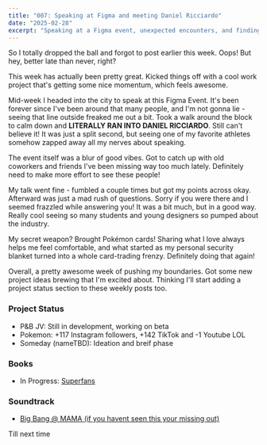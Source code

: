 ```yaml
---
title: "007: Speaking at Figma and meeting Daniel Ricciardo"
date: "2025-02-28"
excerpt: "Speaking at a Figma event, unexpected encounters, and finding comfort in Pokémon cards"
---
```


So I totally dropped the ball and forgot to post earlier this week. Oops! But hey, better late than never, right?

This week has actually been pretty great. Kicked things off with a cool work project that's getting some nice momentum, which feels awesome.

Mid-week I headed into the city to speak at this Figma Event. It's been forever since I've been around that many people, and I'm not gonna lie - seeing that line outside freaked me out a bit. Took a walk around the block to calm down and **LITERALLY RAN INTO DANIEL RICCIARDO**. Still can't believe it! It was just a split second, but seeing one of my favorite athletes somehow zapped away all my nerves about speaking.

The event itself was a blur of good vibes. Got to catch up with old coworkers and friends I've been missing way too much lately. Definitely need to make more effort to see these people!

My talk went fine - fumbled a couple times but got my points across okay. Afterward was just a mad rush of questions. Sorry if you were there and I seemed frazzled while answering you! It was a bit much, but in a good way. Really cool seeing so many students and young designers so pumped about the industry.

My secret weapon? Brought Pokémon cards! Sharing what I love always helps me feel comfortable, and what started as my personal security blanket turned into a whole card-trading frenzy. Definitely doing that again!

Overall, a pretty awesome week of pushing my boundaries. Got some new project ideas brewing that I'm excited about. Thinking I'll start adding a project status section to these weekly posts too.

### Project Status
- P&B JV: Still in development, working on beta
- Pokemon: +117 Instagram followers, +142 TikTok and -1 Youtube LOL
- Someday (nameTBD): Ideation and breif phase

### Books
- In Progress: [Superfans](https://patflynn.com/book/superfans/)

### Soundtrack
- [Big Bang @ MAMA (if you havent seen this your missing out)](https://www.youtube.com/watch?v=Ox29z5Nf1Uk)

Till next time 